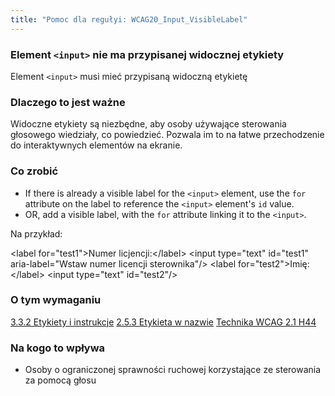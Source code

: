 ```yaml
---
title: "Pomoc dla regułyi: WCAG20_Input_VisibleLabel"
---
```


<div className="toolHelp">
<Row>
<Column colLg={16} colMd={8} colSm={4} className="toolHead">

### Element `<input>` nie ma przypisanej widocznej etykiety

<div id="locLevel"></div>

Element `<input>` musi mieć przypisaną widoczną etykietę

</Column>
</Row>
<Row>
<Column colLg={11} colMd={5} colSm={4} className="toolMain">

### Dlaczego to jest ważne

Widoczne etykiety są niezbędne, aby osoby używające sterowania głosowego wiedziały, co powiedzieć. Pozwala im to na łatwe przechodzenie do interaktywnych elementów na ekranie.

<div id="locSnippet"></div>

### Co zrobić

 * If there is already a visible label for the `<input>` element, use the `for` attribute on the label to reference the `<input>` element's `id` value.
 * OR, add a visible label, with the `for` attribute linking it to the `<input>`.

Na przykład:

<CodeSnippet type="multi" light={true}>&lt;label for="test1"&gt;Numer licjencji:&lt;/label&gt;
&lt;input type="text" id="test1" aria-label="Wstaw numer licencji sterownika"/&gt;
&lt;label for="test2"&gt;Imię:&lt;/label&gt;
&lt;input type="text" id="test2"/&gt;</CodeSnippet>

</Column>
<Column colLg={5} colMd={3} colSm={4} className="toolLeft">

### O tym wymaganiu

[3.3.2 Etykiety i instrukcje](https://www.ibm.com/able/guidelines/ci162/labels_or_instructions.html)
[2.5.3 Etykieta w nazwie](https://www.ibm.com/able/guidelines/ci162/label_in_name_71.html)
[Technika WCAG 2.1 H44](https://www.w3.org/WAI/WCAG21/Techniques/html/H44)

### Na kogo to wpływa

 * Osoby o ograniczonej sprawności ruchowej korzystające ze sterowania za pomocą głosu

</Column>
</Row>
</div>
